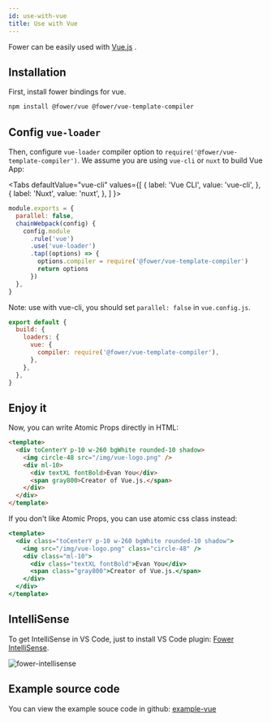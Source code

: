 ```yaml
---
id: use-with-vue
title: Use with Vue
---
```



Fower can be easily used with [Vue.js](https://vuejs.org/) .

## Installation

First, install fower bindings for vue.

```bash
npm install @fower/vue @fower/vue-template-compiler
```

## Config `vue-loader`

Then, configure `vue-loader` compiler option to `require('@fower/vue-template-compiler')`. We assume you are using `vue-cli` or `nuxt` to build Vue App:

<Tabs
  defaultValue="vue-cli"
  values={[
    { label: 'Vue CLI', value: 'vue-cli', },
    { label: 'Nuxt', value: 'nuxt', },
  ]
}>
<TabItem value="vue-cli">

```js title="vue.config.js"
module.exports = {
  parallel: false,
  chainWebpack(config) {
    config.module
      .rule('vue')
      .use('vue-loader')
      .tap((options) => {
        options.compiler = require('@fower/vue-template-compiler')
        return options
      })
  },
}
```

Note: use with vue-cli, you should set `parallel: false` in `vue.config.js`.

</TabItem>
<TabItem value="nuxt">

```js title="nuxt.config.js"
export default {
  build: {
    loaders: {
      vue: {
        compiler: require('@fower/vue-template-compiler'),
      },
    },
  },
}
```

</TabItem>
</Tabs>

## Enjoy it

Now, you can write Atomic Props directly in HTML:

```html
<template>
  <div toCenterY p-10 w-260 bgWhite rounded-10 shadow>
    <img circle-48 src="/img/vue-logo.png" />
    <div ml-10>
      <div textXL fontBold>Evan You</div>
      <span gray800>Creator of Vue.js.</span>
    </div>
  </div>
</template>
```

If you don't like Atomic Props, you can use atomic css class instead:

```jsx
<template>
  <div class="toCenterY p-10 w-260 bgWhite rounded-10 shadow">
    <img src="/img/vue-logo.png" class="circle-48" />
    <div class="ml-10">
      <div class="textXL fontBold">Evan You</div>
      <span class="gray800">Creator of Vue.js.</span>
    </div>
  </div>
</template>
```

## IntelliSense

To get IntelliSense in VS Code, just to install VS Code plugin: [Fower IntelliSense](https://code.visualstudio.com/docs/editor/intellisense).

![fower-intellisense](/img/fower-intellisense.png)

## Example source code

You can view the example souce code in github: [example-vue](https://github.com/forsigner/fower/tree/master/examples/example-vue)
